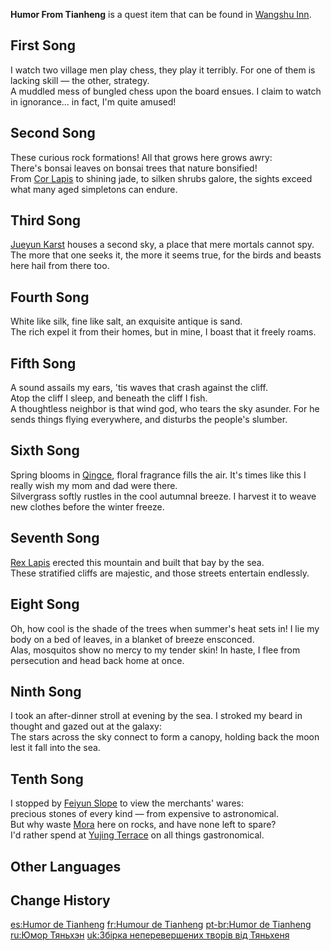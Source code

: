{{Book Infobox
|image       = Book Humor From Tianheng.png
|type        = Quest Items
|quality     = 0
|description = A poetry collection by Pingshan, The Mystic. The quality of the poems is all over the place, but it has long been a reference book or young poets or poet-wannabes in [[Liyue]].
|author      = Pingshan
|source1     = In front of [[Verr Goldet]], [[Wangshu Inn]]
}}
'''Humor From Tianheng''' is a quest item that can be found in [[Wangshu Inn]].

==First Song==
I watch two village men play chess, they play it terribly. For one of them is lacking skill &mdash; the other, strategy.<br />
A muddled mess of bungled chess upon the board ensues. I claim to watch in ignorance... in fact, I'm quite amused!

==Second Song==
These curious rock formations! All that grows here grows awry:<br />
There's bonsai leaves on bonsai trees that nature bonsified!<br />
From [[Cor Lapis]] to shining jade, to silken shrubs galore, the sights exceed what many aged simpletons can endure.

==Third Song==
[[Jueyun Karst]] houses a second sky, a place that mere mortals cannot spy.<br />
The more that one seeks it, the more it seems true, for the birds and beasts here hail from there too.

==Fourth Song==
White like silk, fine like salt, an exquisite antique is sand.<br />
The rich expel it from their homes, but in mine, I boast that it freely roams.

==Fifth Song==
A sound assails my ears, 'tis waves that crash against the cliff.<br />
Atop the cliff I sleep, and beneath the cliff I fish.<br />
A thoughtless neighbor is that wind god, who tears the sky asunder. For he sends things flying everywhere, and disturbs the people's slumber.

==Sixth Song==
Spring blooms in [[Qingce Village|Qingce]], floral fragrance fills the air. It's times like this I really wish my mom and dad were there.<br />
Silvergrass softly rustles in the cool autumnal breeze. I harvest it to weave new clothes before the winter freeze.

==Seventh Song==
[[Rex Lapis]] erected this mountain and built that bay by the sea.<br />
These stratified cliffs are majestic, and those streets entertain endlessly.

==Eight Song==
Oh, how cool is the shade of the trees when summer's heat sets in! I lie my body on a bed of leaves, in a blanket of breeze ensconced.<br />
Alas, mosquitos show no mercy to my tender skin! In haste, I flee from persecution and head back home at once.

==Ninth Song==
I took an after-dinner stroll at evening by the sea. I stroked my beard in thought and gazed out at the galaxy:<br />
The stars across the sky connect to form a canopy, holding back the moon lest it fall into the sea.

==Tenth Song==
I stopped by [[Feiyun Slope]] to view the merchants' wares:<br />
precious stones of every kind &mdash; from expensive to astronomical.<br />
But why waste [[Mora]] here on rocks, and have none left to spare?<br />
I'd rather spend at [[Yujing Terrace]] on all things gastronomical.

==Other Languages==
{{Other Languages
|en      = Humor From Tianheng
|zhs     = 天衡绝倒集
|zhs_rm  = Tiānhéng Juédǎo Jí
|zht     = 天衡絕倒集
|zht_rm  = Tiānhéng Juédǎo Jí
|zh_tl   = 
|ja      = 天衡絶倒集
|ja_rm   = Tenkou Zettou Shuu
|ja_tl   = Tianheng Sidesplitting Humor Collection
|ko      = 천형절 시집
|ko_rm   = Cheonhyeongjeol Sijip
|ko_tl   = Tianheng Sidesplitting Anthology
|es      = Humor de Tianheng
|es_tl   = Humor From Tianheng
|fr      = Humour de Tianheng
|fr_tl   = Humor From Tianheng
|ru      = Юмор Тяньхэн
|ru_tl   = Tianheng Humor
|th      = อารมณ์ขันจาก Tianheng
|th_rm   = Arom Khan Chak Tianheng
|th_tl   = Sense of Humor from Tianheng
|vi      = Thiên Hoành Tuyệt Đảo Tập
|vi_tl   = 
|de      = Lustiges von Tianheng
|de_tl   = Funny Things from Tianheng
|id      = Humor Tianheng
|id_tl   = Tianheng Humor
|pt      = Humor de Tianheng
|pt_tl   = 
|tr      = Tianheng Mizahı
|tr_tl   = 
|it      = Le vicende di Tianheng
|it_tl   = The Events of Tianheng
}}

==Change History==
{{Change History|1.0}}

[[es:Humor de Tianheng]]
[[fr:Humour de Tianheng]]
[[pt-br:Humor de Tianheng]]
[[ru:Юмор Тяньхэн]]
[[uk:Збірка неперевершених творів від Тяньхеня]]